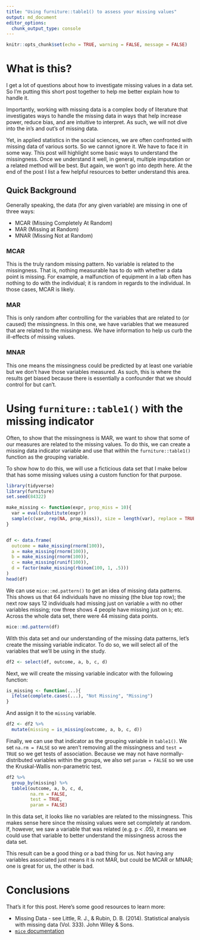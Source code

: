 ```yaml
---
title: "Using furniture::table1() to assess your missing values"
output: md_document
editor_options: 
  chunk_output_type: console
---
```


```r
knitr::opts_chunk$set(echo = TRUE, warning = FALSE, message = FALSE)
```

# What is this?

I get a lot of questions about how to investigate missing values in a data set. So I'm putting this short post together to help me better explain how to handle it. 

Importantly, working with missing data is a complex body of literature that investigates ways to handle the missing data in ways that help increase power, reduce bias, and are intuitive to interpret. As such, we will not dive into the in's and out's of missing data. 

Yet, in applied statistics in the social sciences, we are often confronted with missing data of various sorts. So we cannot ignore it. We have to face it in some way. This post will highlight some basic ways to understand the missingness. Once we understand it well, in general, multiple imputation or a related method will be best. But again, we won't go into depth here. At the end of the post I list a few helpful resources to better understand this area.

## Quick Background

Generally speaking, the data (for any given variable) are missing in one of three ways:

- MCAR (Missing Completely At Random)
- MAR (Missing at Random)
- MNAR (Missing Not at Random)

### MCAR

This is the truly random missing pattern. No variable is related to the missingness. That is, nothing measurable has to do with whether a data point is missing. For example, a malfunction of equipment in a lab often has nothing to do with the individual; it is random in regards to the individual. In those cases, MCAR is likely.

### MAR

This is only random after controlling for the variables that are related to (or caused) the missingness. In this one, we have variables that we measured that are related to the missingness. We have information to help us curb the ill-effects of missing values.

### MNAR

This one means the missingness could be predicted by at least one variable but we don't have those variables measured. As such, this is where the results get biased because there is essentially a confounder that we should control for but can't.


# Using `furniture::table1()` with the missing indicator

Often, to show that the missingness is MAR, we want to show that some of our measures are related to the missing values. To do this, we can create a missing data indicator variable and use that within the `furniture::table1()` function as the grouping variable.

To show how to do this, we will use a ficticious data set that I make below that has some missing values using a custom function for that purpose.

```r
library(tidyverse)
library(furniture)
set.seed(84322)

make_missing <- function(expr, prop_miss = 10){
  var = eval(substitute(expr))
  sample(c(var, rep(NA, prop_miss)), size = length(var), replace = TRUE)
}


df <- data.frame(
  outcome = make_missing(rnorm(100)),
  a = make_missing(rnorm(100)),
  b = make_missing(rnorm(100)),
  c = make_missing(runif(100)),
  d = factor(make_missing(rbinom(100, 1, .5)))
)
head(df)
```

We can use `mice::md.pattern()` to get an idea of missing data patterns. This shows us that 64 individuals have no missing (the blue top row); the next row says 12 individuals had missing just on variable `a` with no other variables missing; row three shows 4 people have missing just on `b`; etc. Across the whole data set, there were 44 missing data points.
```r
mice::md.pattern(df)
```


With this data set and our understanding of the missing data patterns, let's create the missing variable indicator. To do so, we will select all of the variables that we'll be using in the study.

```r
df2 <- select(df, outcome, a, b, c, d)
```

Next, we will create the missing variable indicator with the following function:

```r
is_missing <- function(...){
  ifelse(complete.cases(...), "Not Missing", "Missing")
}
```

And assign it to the `missing` variable. 
```r
df2 <- df2 %>% 
  mutate(missing = is_missing(outcome, a, b, c, d))
```

Finally, we can use that indicator as the grouping variable in `table1()`. We set `na.rm = FALSE` so we aren't removing all the missingness and `test = TRUE` so we get tests of association. Because we may not have normally-distributed variables within the groups, we also set `param = FALSE` so we use the Kruskal-Wallis non-parametric test.

```r
df2 %>% 
  group_by(missing) %>% 
  table1(outcome, a, b, c, d,
         na.rm = FALSE,
         test = TRUE, 
         param = FALSE)
```

In this data set, it looks like no variables are related to the missingness. This makes sense here since the missing values were set completely at random. If, however, we saw a variable that was related (e.g. p < .05), it means we could use that variable to better understand the missingness across the data set. 

This result can be a good thing or a bad thing for us. Not having any variables associated just means it is not MAR, but could be MCAR or MNAR; one is great for us, the other is bad.

# Conclusions

That's it for this post. Here's some good resources to learn more:

- Missing Data - see Little, R. J., & Rubin, D. B. (2014). Statistical analysis with missing data (Vol. 333). John Wiley & Sons.
- [`mice` documentation](https://www.google.com/url?sa=t&rct=j&q=&esrc=s&source=web&cd=5&ved=2ahUKEwjtjrK6r-DjAhUkJDQIHV_sCQgQFjAEegQIBBAC&url=https%3A%2F%2Fwww.jstatsoft.org%2Farticle%2Fview%2Fv045i03%2Fv45i03.pdf&usg=AOvVaw1llbudiqvRREjBrpYbxWo5)












